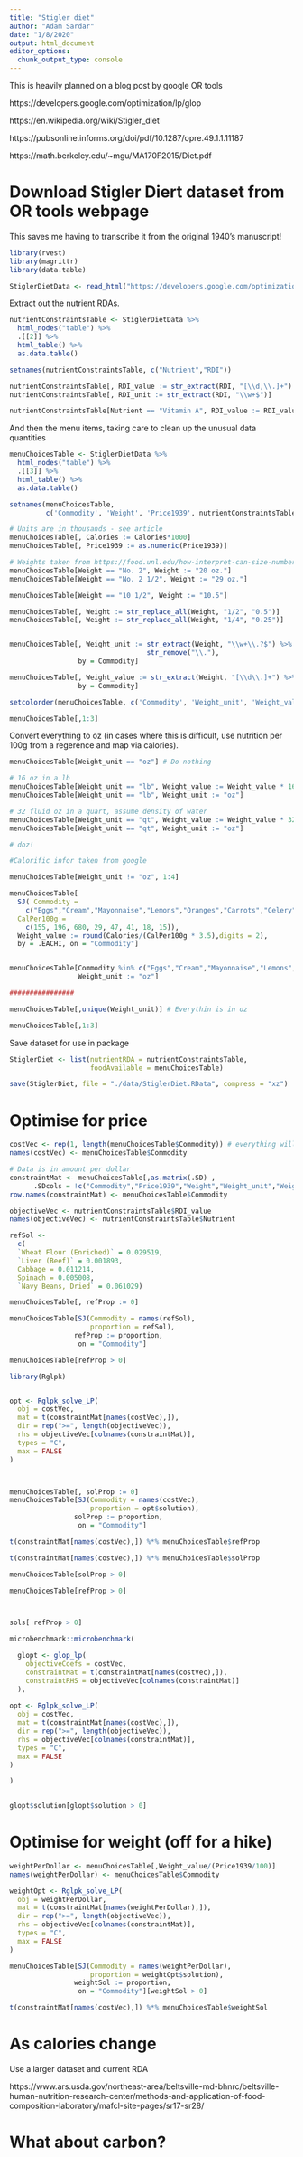 ```yaml
---
title: "Stigler diet"
author: "Adam Sardar"
date: "1/8/2020"
output: html_document
editor_options: 
  chunk_output_type: console
---
```


This is heavily planned on a blog post by google OR tools

https://developers.google.com/optimization/lp/glop

https://en.wikipedia.org/wiki/Stigler_diet

https://pubsonline.informs.org/doi/pdf/10.1287/opre.49.1.1.11187

https://math.berkeley.edu/~mgu/MA170F2015/Diet.pdf


# Download Stigler Diert dataset from OR tools webpage

This saves me having to transcribe it from the original 1940's manuscript!

```r

library(rvest)
library(magrittr)
library(data.table)

StiglerDietData <- read_html("https://developers.google.com/optimization/lp/glop#data")
```

Extract out the nutrient RDAs.

```r
nutrientConstraintsTable <- StiglerDietData %>%
  html_nodes("table") %>%
  .[[2]] %>%
  html_table() %>%
  as.data.table()

setnames(nutrientConstraintsTable, c("Nutrient","RDI"))

nutrientConstraintsTable[, RDI_value := str_extract(RDI, "[\\d,\\.]+") %>% str_replace(",","") %>% as.numeric()]
nutrientConstraintsTable[, RDI_unit := str_extract(RDI, "\\w+$")]

nutrientConstraintsTable[Nutrient == "Vitamin A", RDI_value := RDI_value/1000] # Menu choices before are in 1000's of IU
```

And then the menu items, taking care to clean up the unusual data quantities

```r
menuChoicesTable <- StiglerDietData %>%
  html_nodes("table") %>%
  .[[3]] %>%
  html_table() %>% 
  as.data.table()

setnames(menuChoicesTable,
         c('Commodity', 'Weight', 'Price1939', nutrientConstraintsTable$Nutrient))

# Units are in thousands - see article
menuChoicesTable[, Calories := Calories*1000]
menuChoicesTable[, Price1939 := as.numeric(Price1939)]

# Weights taken from https://food.unl.edu/how-interpret-can-size-numbers
menuChoicesTable[Weight == "No. 2", Weight := "20 oz."]
menuChoicesTable[Weight == "No. 2 1/2", Weight := "29 oz."]

menuChoicesTable[Weight == "10 1/2", Weight := "10.5"]

menuChoicesTable[, Weight := str_replace_all(Weight, "1/2", "0.5")]
menuChoicesTable[, Weight := str_replace_all(Weight, "1/4", "0.25")]


menuChoicesTable[, Weight_unit := str_extract(Weight, "\\w+\\.?$") %>%
                                  str_remove("\\."), 
                 by = Commodity]

menuChoicesTable[, Weight_value := str_extract(Weight, "[\\d\\.]+") %>% as.numeric(),
                 by = Commodity]

setcolorder(menuChoicesTable, c('Commodity', 'Weight_unit', 'Weight_value'))

menuChoicesTable[,1:3]
```

Convert everything to oz (in cases where this is difficult, use nutrition per 100g from a regerence and map via calories).

```r
menuChoicesTable[Weight_unit == "oz"] # Do nothing

# 16 oz in a lb
menuChoicesTable[Weight_unit == "lb", Weight_value := Weight_value * 16]
menuChoicesTable[Weight_unit == "lb", Weight_unit := "oz"]

# 32 fluid oz in a quart, assume density of water
menuChoicesTable[Weight_unit == "qt", Weight_value := Weight_value * 32]
menuChoicesTable[Weight_unit == "qt", Weight_unit := "oz"]

# doz! 

#Calorific infor taken from google

menuChoicesTable[Weight_unit != "oz", 1:4]

menuChoicesTable[
  SJ( Commodity = 
    c("Eggs","Cream","Mayonnaise","Lemons","Oranges","Carrots","Celery","Lettuce"),
  CalPer100g = 
    c(155, 196, 680, 29, 47, 41, 18, 15)),
  Weight_value := round(Calories/(CalPer100g * 3.5),digits = 2),
  by = .EACHI, on = "Commodity"]


menuChoicesTable[Commodity %in% c("Eggs","Cream","Mayonnaise","Lemons","Oranges","Carrots","Celery","Lettuce"),
                 Weight_unit := "oz"]

################

menuChoicesTable[,unique(Weight_unit)] # Everythin is in oz

menuChoicesTable[,1:3]

```

Save dataset for use in package

```r

StiglerDiet <- list(nutrientRDA = nutrientConstraintsTable,
                    foodAvailable = menuChoicesTable)

save(StiglerDiet, file = "./data/StiglerDiet.RData", compress = "xz")
```



# Optimise for price

```r


costVec <- rep(1, length(menuChoicesTable$Commodity)) # everything will be per dollar spent
names(costVec) <- menuChoicesTable$Commodity

# Data is in amount per dollar
constraintMat <- menuChoicesTable[,as.matrix(.SD) ,
      .SDcols = !c("Commodity","Price1939","Weight","Weight_unit","Weight_value")]
row.names(constraintMat) <- menuChoicesTable$Commodity

objectiveVec <- nutrientConstraintsTable$RDI_value
names(objectiveVec) <- nutrientConstraintsTable$Nutrient

```


```r
refSol <-
  c(
  `Wheat Flour (Enriched)` = 0.029519,
  `Liver (Beef)` = 0.001893,
  Cabbage = 0.011214,
  Spinach = 0.005008,
  `Navy Beans, Dried` = 0.061029)

menuChoicesTable[, refProp := 0]

menuChoicesTable[SJ(Commodity = names(refSol),
                    proportion = refSol),
                refProp := proportion,
                 on = "Commodity"]

menuChoicesTable[refProp > 0]

```


```r
library(Rglpk)


opt <- Rglpk_solve_LP(
  obj = costVec,
  mat = t(constraintMat[names(costVec),]),
  dir = rep(">=", length(objectiveVec)),
  rhs = objectiveVec[colnames(constraintMat)],
  types = "C",
  max = FALSE
)



menuChoicesTable[, solProp := 0]
menuChoicesTable[SJ(Commodity = names(costVec),
                    proportion = opt$solution),
                solProp := proportion,
                 on = "Commodity"]

t(constraintMat[names(costVec),]) %*% menuChoicesTable$refProp

t(constraintMat[names(costVec),]) %*% menuChoicesTable$solProp

menuChoicesTable[solProp > 0]

menuChoicesTable[refProp > 0]



sols[ refProp > 0]

```



```r


microbenchmark::microbenchmark(

  glopt <- glop_lp(
    objectiveCoefs = costVec,
    constraintMat = t(constraintMat[names(costVec),]),
    constraintRHS = objectiveVec[colnames(constraintMat)]
  ),
  
opt <- Rglpk_solve_LP(
  obj = costVec,
  mat = t(constraintMat[names(costVec),]),
  dir = rep(">=", length(objectiveVec)),
  rhs = objectiveVec[colnames(constraintMat)],
  types = "C",
  max = FALSE
)

)
  

glopt$solution[glopt$solution > 0]

```



# Optimise for weight (off for a hike)


```r

weightPerDollar <- menuChoicesTable[,Weight_value/(Price1939/100)]
names(weightPerDollar) <- menuChoicesTable$Commodity

weightOpt <- Rglpk_solve_LP(
  obj = weightPerDollar,
  mat = t(constraintMat[names(weightPerDollar),]),
  dir = rep(">=", length(objectiveVec)),
  rhs = objectiveVec[colnames(constraintMat)],
  types = "C",
  max = FALSE
)

menuChoicesTable[SJ(Commodity = names(weightPerDollar),
                    proportion = weightOpt$solution),
                weightSol := proportion,
                 on = "Commodity"][weightSol > 0]

t(constraintMat[names(costVec),]) %*% menuChoicesTable$weightSol

```


# As calories change


Use a larger dataset and current RDA

https://www.ars.usda.gov/northeast-area/beltsville-md-bhnrc/beltsville-human-nutrition-research-center/methods-and-application-of-food-composition-laboratory/mafcl-site-pages/sr17-sr28/


# What about carbon?





